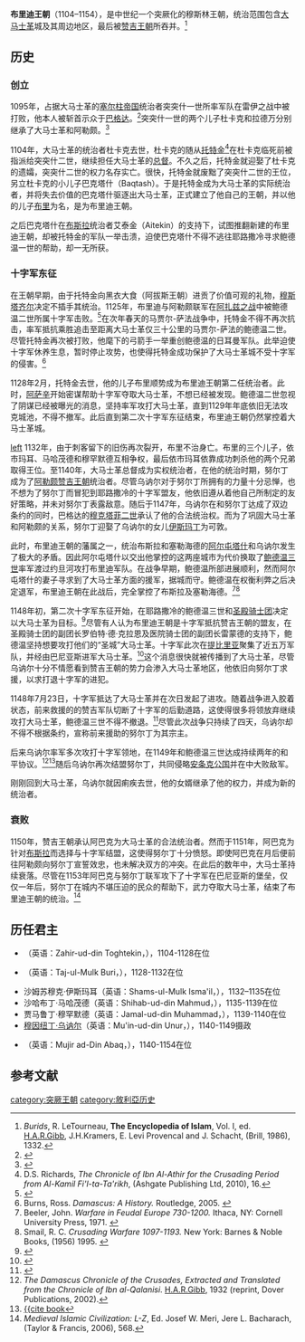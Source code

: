 {{Infobox Former Country
|conventional_long_name = دودمان بوریان <br>آل بوری<br>布里迪王朝
|common_name = 布里迪王朝
|continent = 亚洲
|region = 中东
|government_type = 君主制
|status = 
|year_start = 1104年
|year_end = 1154年
|event_start = 托特金创立
|event_end = 努尔丁吞并
|image_map = Map Crusader states 1135-en.svg
|image_map_caption = 1135年时布里迪王朝周边势力图
|capital = [[大马士革|大马士革]]
|title_leader = 埃米尔
|leader1 = [[托特金|托特金]]（首）
|year_leader1 = 1104–1128
|leader2 = [[阿巴克|阿巴克]]（末）
|year_leader2 = 1140–1154
|stat_year1   = 
|stat_area1   = 
|common_languages = *[[波斯语|波斯语]]（官方语言与宫廷语言，主要书面与口头语言）<ref name="ReferenceA">Savory, R. M. and Roger Savory, ''Introduction to Islamic civilisation'', (Cambridge University Press, 1976 ), 82.</ref><ref>Black, Edwin, ''Banking on Baghdad: inside Iraq's 7,000-year history of war, profit and conflict'', (John Wiley and sons, 2004), 38.</ref><ref name="Bosworth">C.E. Bosworth, "Turkish Expansion towards the west" in UNESCO HISTORY OF HUMANITY, Volume IV, titled "From the Seventh to the Sixteenth Century", UNESCO Publishing / Routledge, p. 391: "While the Arabic language retained its primacy in such spheres as law, theology and science, the culture of the Seljuk court and secular literature within the sultanate became largely Persianized; this is seen in the early adoption of Persian epic names by the Seljuk rulers (Qubād, Kay Khusraw and so on) and in the use of Persian as a literary language (Turkish must have been essentially a vehicle for everyday speech at this time)</ref>
*[[阿拉伯语|阿拉伯语]]（学术<ref name="ReferenceA"/>、科学和神学<ref name="Bosworth" />语言）
*[[乌古斯语支|乌古斯突厥语]]<ref name="Bosworth" /><ref>''Concise encyclopedia of languages of the world'', Ed. Keith Brown, Sarah Ogilvie, (Elsevier Ltd., 2009), 1110;''Oghuz Turkic is first represented by Old Anatolian Turkish which was a subordinate written medium until the end of the Seljuk rule.".</ref>（日常语言，精英用语）
|p1 =塞尔柱帝国
|s1 =赞吉王朝
}}

'''布里迪王朝'''（1104–1154），是中世纪一个突厥化的穆斯林王朝，统治范围包含[[大马士革|大马士革]]城及其周边地区，最后被[[赞吉王朝|赞吉王朝]]所吞并。<ref>''Burids'', R. LeTourneau, '''The Encyclopedia of Islam''', Vol. I, ed. [[H._A._R._吉布|H.A.R.Gibb]], J.H.Kramers, E. Levi Provencal and J. Schacht, (Brill, 1986), 1332.</ref>

==历史==
===创立===
1095年，占据大马士革的[[塞尔柱帝国|塞尔柱帝国]]统治者突突什一世所率军队在雷伊之战中被打败，他本人被斩首示众于[[巴格达|巴格达]]。<ref>{{cite book |last=Flood |first=Finbarr B. |title=A Group of Reused Byzantine Tables as Evidence for Seljuq Architectural Patronage in Damascus |journal=Iran |volume=39 |year=2001 |ref=harv}}</ref>突突什一世的两个儿子杜卡克和拉德万分别继承了大马士革和阿勒颇。<ref>{{cite book | title = The Cambridge History of Iran, Volume 5: The Saljuq and Mongol periods | year = 1968 | publisher = Cambridge University Press | location = Cambridge | editor-last = Frye | editor-first = R. N. | last = Bosworth | first = C. E. | authorlink = C. E. Bosworth | chapter = The Political and Dynastic History of the Iranian World (A.D. 1000–1217) | pages = 1–202 | isbn = 0-521-06936-X | url = https://books.google.com/books?id=16yHq5v3QZAC&lpg=PP1&pg=PA1#v=onepage&q&f=false | ref = harv | access-date = 2018-05-07 | archive-date = 2020-02-03 | archive-url = https://web.archive.org/web/20200203164458/https://books.google.com/books?id=16yHq5v3QZAC&lpg=PP1&pg=PA1#v=onepage&q&f=false | dead-url = no }}</ref>

1104年，大马士革的统治者杜卡克去世，杜卡克的随从[[扎哈尔丁·托特金|托特金]]<ref>D.S. Richards, ''The Chronicle of Ibn Al-Athir for the Crusading Period from Al-Kamil Fi'l-ta-Ta'rikh'', (Ashgate Publishing Ltd, 2010), 16.</ref>在杜卡克临死前被指派给突突什二世，继续担任大马士革的[[阿德貝格|总督]]。不久之后，托特金就迎娶了杜卡克的遗孀，突突什二世的权力名存实亡。很快，托特金就废黜了突突什二世的王位，另立杜卡克的小儿子巴克塔什（Baqtash）。于是托特金成为大马士革的实际统治者，并将失去价值的巴克塔什驱逐出大马士革，正式建立了他自己的王朝，并以他的儿子[[塔吉木鲁克·布里|布里]]为名，是为布里迪王朝。

之后巴克塔什在[[布斯拉|布斯拉]]统治者艾泰金（Aitekin）的支持下，试图推翻新建的布里迪王朝，却被托特金的军队一举击溃，迫使巴克塔什不得不逃往耶路撒冷寻求鲍德温一世的帮助，却一无所获。

===十字军东征===
在王朝早期，由于托特金向黑衣大食（阿拔斯王朝）进贡了价值可观的礼物，[[穆斯塔齐尔|穆斯塔齐尔]]决定不插手其统治。1125年，布里迪与阿勒颇联军在[[阿扎兹之战|阿扎兹之战]]中被鲍德温二世所属十字军击败。<ref>{{cite book |ref={{harvid|Ibn al-Athir|2010}}|last=Ibn al-Athir |first=Ibn |translator-last=Richards|translator-first=D.S.|title=The Chronicle of Ibn al-Athir for the Crusading Period from al-Kamil fi'l-Ta'rikh. Parts 1-3 |year=2010 |publisher=[[Ashgate_Publishing|Ashgate Publishing]] |location=[[Farnham|Farnham]] |isbn=978-0754669395}}</ref>在次年春天的马贾尔-萨法战争中，托特金不得不再次抗击，率军抵抗乘胜追击至距离大马士革仅三十公里的马贾尔-萨法的鲍德温二世。尽管托特金再次被打败，他麾下的弓箭手一举重创鲍德温的日耳曼军队。此举迫使十字军休养生息，暂时停止攻势，也使得托特金成功保护了大马士革城不受十字军的侵害。<ref>Burns, Ross. ''Damascus: A History.'' Routledge, 2005. {{ISBN|978-0-415-27105-9}}</ref>

1128年2月，托特金去世，他的儿子布里顺势成为布里迪王朝第二任统治者。此时，[[阿薩辛派|阿萨辛]]开始密谋帮助十字军夺取大马士革，不想已经被发现。鲍德温二世忽视了阴谋已经被曝光的消息，坚持率军攻打大马士革，直到1129年年底依旧无法攻克城池，不得不撤军。此后直到第二次十字军东征结束，布里迪王朝仍然掌控着大马士革城。

[[file:Siege_of_Damascus,_second_crusade.jpg|left]]
1132年，由于刺客留下的旧伤再次裂开，布里不治身亡。布里的三个儿子，依市玛耳、马哈茂德和穆罕默德互相争权，最后依市玛耳依靠成功刺杀他的两个兄弟取得王位。至1140年，大马士革总督{{link-en|乌讷尔|Mu'in ad-Din Unur|乌讷尔}}成为实权统治者，在他的统治时期，努尔丁成为了[[阿勒颇|阿勒颇]][[赞吉王朝|赞吉王朝]]统治者。尽管乌讷尔对于努尔丁所拥有的力量十分忌惮，也不想为了努尔丁而冒犯到耶路撒冷的十字军盟友，他依旧遵从着他自己所制定的友好策略，并未对努尔丁表露敌意。随后于1147年，乌讷尔在和努尔丁达成了双边条约的同时，巴格达的[[穆克塔菲二世|穆克塔菲二世]]承认了他的合法统治权。而为了巩固大马士革和阿勒颇的关系，努尔丁迎娶了乌讷尔的女儿[[伊斯玛丁|伊斯玛丁]]为可敦。

此时，布里迪王朝的藩属之一，统治布斯拉和塞勒海德的[[阿尔屯塔什_(布斯拉)|阿尔屯塔什]]和乌讷尔发生了极大的矛盾。因此阿尔屯塔什以交出他掌控的这两座城市为代价换取了[[鲍德温三世|鲍德温三世]]率军渡过约旦河攻打布里迪军队。在战争早期，鲍德温所部进展顺利，然而阿尔屯塔什的妻子寻求到了大马士革方面的援军，据城而守。鲍德温在权衡利弊之后决定退军，布里迪王朝在此战后，完全掌控了布斯拉及塞勒海德。<ref>Beeler, John. ''Warfare in Feudal Europe 730-1200.'' Ithaca, NY: Cornell University Press, 1971. {{ISBN|0-8014-9120-7}}</ref><ref>Smail, R. C. ''Crusading Warfare 1097-1193.'' New York: Barnes & Noble Books, (1956) 1995. {{ISBN|1-56619-769-4}}</ref>

1148年初，第二次十字军东征开始，在耶路撒冷的鲍德温三世和[[圣殿骑士团|圣殿骑士团]]决定以大马士革为目标。<ref>{{cite book | last = Brundage | first = James | title = The Crusades: A Documentary History | url = https://archive.org/details/crusadesdocument0000brun | location = Milwaukee, WI | publisher = Marquette University Press | year = 1962 }}</ref>尽管有人认为布里迪王朝是十字军抵抗赞吉王朝的盟友，在圣殿骑士团的副团长罗伯特·德·克拉恩及医院骑士团的副团长雷蒙德的支持下，鲍德温坚持想要攻打他们的“圣城”大马士革。十字军此次在[[提比里亚|提比里亚]]聚集了近五万军队，并经由巴尼亚斯进军大马士革。<ref>{{cite book | last = Runciman | first = Steven | authorlink = Steven Runciman | title = A History of the Crusades, vol. II: The Kingdom of Jerusalem and the Frankish East, 1100–1187 | publisher = Cambridge University Press | year = 1952 | <!-- repr. Folio Society, 1994 --> }}</ref>这个消息很快就被传播到了大马士革，尽管乌讷尔十分不情愿看到赞吉王朝的势力会渗入大马士革地区，他依旧向努尔丁求援，以求打退十字军的进犯。

1148年7月23日，十字军抵达了大马士革并在次日发起了进攻。随着战争进入胶着状态，前来救援的的赞吉军队切断了十字军的后勤道路，这使得很多将领放弃继续攻打大马士革，鲍德温三世不得不撤退。<ref> {{cite book | last = Riley-Smith | first = Jonathan | authorlink = Jonathan Riley-Smith | title = Atlas of the Crusades | url = https://archive.org/details/atlasofcrusadesc00jona | location = New York | publisher = Facts on File | year = 1991 }}</ref>尽管此次战争只持续了四天，乌讷尔却不得不根据条约，宣称前来援助的努尔丁为其宗主。

后来乌讷尔率军多次攻打十字军领地，在1149年和鲍德温三世达成持续两年的和平协议。<ref>''The Damascus Chronicle of the Crusades, Extracted and Translated from the Chronicle of Ibn al-Qalanisi''. [[H._A._R._吉布|H.A.R.Gibb]], 1932 (reprint, Dover Publications, 2002).</ref><ref>[[Template:Cite_book|{{cite book]]</ref>随后乌讷尔再次结盟努尔丁，共同侵略[[安条克公国|安条克公国]]并在{{link-en|因阿布之战|Battle of Inab|因阿布之战}}中大败敌军。

刚刚回到大马士革，乌讷尔就因痢疾去世，他的女婿{{link-en|穆吉尔丁·阿巴克|Mujir ad-Din Abaq|穆吉尔丁·阿巴克}}继承了他的权力，并成为新的统治者。

===衰败===
1150年，赞吉王朝承认阿巴克为大马士革的合法统治者。然而于1151年，阿巴克为针对[[布斯拉|布斯拉]]而选择与十字军结盟，这使得努尔丁十分愤怒。即使阿巴克在月后便前往阿勒颇向努尔丁宣誓效忠，也未解决双方的冲突。在此后的数年中，大马士革持续衰落。尽管在1153年阿巴克与努尔丁联军攻下了十字军在巴尼亚斯的堡垒，仅仅一年后，努尔丁在城内不堪压迫的民众的帮助下，武力夺取大马士革，结束了布里迪王朝的统治。<ref>''Medieval Islamic Civilization: L-Z'', Ed. Josef W. Meri, Jere L. Bacharach, (Taylor & Francis, 2006), 568.</ref>

==历任君主==
*{{le|扎哈尔丁·托特金|Toghtekin}}（英语：Zahir-ud-din Toghtekin，{{lang-fa|ظاھر الدین طغتکین}}），1104-1128在位
*{{le|塔吉木鲁克·布里|Taj al-Muluk Buri}}（英语：Taj-ul-Mulk Buri，{{lang-fa|تاج الملک بوری}}），1128-1132在位
*沙姆苏穆克·伊斯玛耳（英语：Shams-ul-Mulk Isma'il，{{lang-fa|شمس الملک اسماعیل }}），1132–1135在位
*沙哈布丁·马哈茂德（英语：Shihab-ud-din Mahmud，{{lang-fa|شھاب الدین محمود}}），1135-1139在位
*贾马鲁丁·穆罕默德（英语：Jamal-ud-din Muhammad，{{lang-fa|جمال الدین محمد}}），1139-1140在位
*[[穆因纽丁·乌讷尔|穆因纽丁·乌讷尔]]（英语：Mu'in-ud-din Unur，{{lang-fa|معین الدین أنر}}），1140-1149摄政
*{{le|穆吉尔丁·阿巴克|Mujir ad-Din Abaq}}（英语：Mujir ad-Din Abaq，{{lang-fa|ابو سعید ابق}}），1140-1154在位

==参考文献==
{{reflist|30em}}

[[category:突厥王朝|category:突厥王朝]]
[[category:敘利亞历史|category:敘利亞历史]]